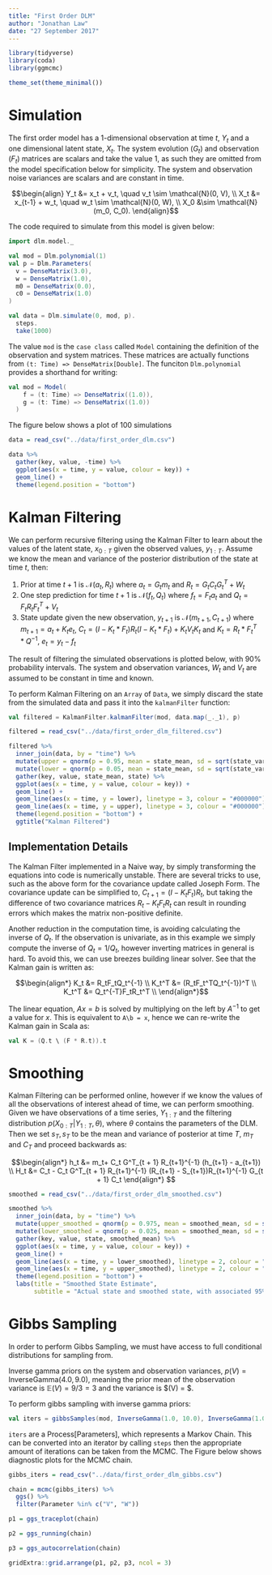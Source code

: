 ```yaml
---
title: "First Order DLM"
author: "Jonathan Law"
date: "27 September 2017"
---
```


```r
library(tidyverse)
library(coda)
library(ggmcmc)

theme_set(theme_minimal())
```

# Simulation

The first order model has a 1-dimensional observation at time $t$, $Y_t$ and a one dimensional latent state, $X_t$. The system evolution ($G_t$) and observation ($F_t$) matrices are scalars and take the value 1, as such they are omitted from the model specification below for simplicity. The system and observation noise variances are scalars and are constant in time.

$$\begin{align}
Y_t &= x_t + v_t, \quad v_t \sim \mathcal{N}(0, V), \\
X_t &= x_{t-1} + w_t, \quad w_t \sim \mathcal{N}(0, W), \\
X_0 &\sim \mathcal{N}(m_0, C_0).
\end{align}$$

The code required to simulate from this model is given below:

```scala
import dlm.model._

val mod = Dlm.polynomial(1)
val p = Dlm.Parameters(
  v = DenseMatrix(3.0),
  w = DenseMatrix(1.0),
  m0 = DenseMatrix(0.0),
  c0 = DenseMatrix(1.0)
)

val data = Dlm.simulate(0, mod, p).
  steps.
  take(1000)
```

The value `mod` is the `case class` called `Model` containing the definition of the observation and system matrices. These matrices are actually functions from `(t: Time) => DenseMatrix[Double]`. The funciton `Dlm.polynomial` provides a shorthand for writing:

```scala
val mod = Model(
    f = (t: Time) => DenseMatrix((1.0)), 
    g = (t: Time) => DenseMatrix((1.0))
  )
```

The figure below shows a plot of 100 simulations 

```r
data = read_csv("../data/first_order_dlm.csv")

data %>%
  gather(key, value, -time) %>%
  ggplot(aes(x = time, y = value, colour = key)) +
  geom_line() +
  theme(legend.position = "bottom")
```

# Kalman Filtering

We can perform recursive filtering using the Kalman Filter to learn about the values of the latent state, $x_{0:T}$ given the observed values, $y_{1:T}$. Assume we know the mean and variance of the posterior distribution of the state at time $t$, then:

1) Prior at time $t + 1$ is $\mathcal{N}(a_t, R_t)$ where $a_t = G_t m_t$ and $R_t = G_t C_t G_t^T + W_t$
2) One step prediction for time $t + 1$ is $\mathcal{N}(f_t, Q_t)$ where $f_t = F_t a_t$ and $Q_t = F_t R_t F_t^T + V_t$
3) State update given the new observation, $y_{t+1}$ is $\mathcal{N}(m_{t+1}, C_{t+1})$ where $m_{t+1} = a_t + K_t e_t$, $C_t = (I - K_t * F_t)R_t(I - K_t * F_t) + K_tV_tK_t$ and $K_t = R_t * F_t^T * Q^{-1}$, $e_t = y_t - f_t$

The result of filtering the simulated observations is plotted below, with 90% probability intervals. The system and observation variances, $W_t$ and $V_t$ are assumed to be constant in time and known.

To perform Kalman Filtering on an `Array` of `Data`, we simply discard the state from the simulated data and pass it into the `kalmanFilter` function:

```scala
val filtered = KalmanFilter.kalmanFilter(mod, data.map(_._1), p)
```

```r
filtered = read_csv("../data/first_order_dlm_filtered.csv")

filtered %>%
  inner_join(data, by = "time") %>%
  mutate(upper = qnorm(p = 0.95, mean = state_mean, sd = sqrt(state_variance))) %>%
  mutate(lower = qnorm(p = 0.05, mean = state_mean, sd = sqrt(state_variance))) %>%
  gather(key, value, state_mean, state) %>%
  ggplot(aes(x = time, y = value, colour = key)) +
  geom_line() +
  geom_line(aes(x = time, y = lower), linetype = 3, colour = "#000000") +
  geom_line(aes(x = time, y = upper), linetype = 3, colour = "#000000") +
  theme(legend.position = "bottom") +
  ggtitle("Kalman Filtered")
```

## Implementation Details 

The Kalman Filter implemented in a Naive way, by simply transforming the equations into code is numerically unstable. There are several tricks to use, such as the above form for the covariance update called Joseph Form. The covariance update can be simplified to, $C_{t+1} = (I - K_tF_t)R_t$, but taking the difference of two covariance matrices $R_t - K_tF_tR_t$ can result in rounding errors which makes the matrix non-positive definite.

Another reduction in the computation time, is avoiding calculating the inverse of $Q_t$. If the observation is univariate, as in this example we simply compute the inverse of $Q_t = 1/Q_t$, however inverting matrices in general is hard. To avoid this, we can use breezes building linear solver. See that the Kalman gain is written as:

$$\begin{align*}
K_t &= R_tF_tQ_t^{-1} \\
K_t^T &= (R_tF_t^TQ_t^{-1})^T \\
K_t^T &= Q_t^{-T}F_tR_t^T \\
\end{align*}$$

The linear equation, $Ax = b$ is solved by multiplying on the left by $A^{-1}$ to get a value for $x$. This is equivalent to `A\b = x`, hence we can re-write the Kalman gain in Scala as:

```scala
val K = (Q.t \ (F * R.t)).t
```

# Smoothing 

Kalman Filtering can be performed online, however if we know the values of all the observations of interest ahead of time, we can perform smoothing. Given we have observations of a time series, $Y_{1:T}$ and the filtering distribution $p(X_{0:T}|Y_{1:T}, \theta)$, where $\theta$ contains the parameters of the DLM. Then we set $s_T, s_T$ to be the mean and variance of posterior at time $T$, $m_T$ and $C_T$ and proceed backwards as:

$$\begin{align*}
h_t &= m_t+ C_t G^T_{t + 1} R_{t+1}^{-1} (h_{t+1} - a_{t+1}) \\
H_t &= C_t - C_t G^T_{t + 1} R_{t+1}^{-1} (R_{t+1} - S_{t+1})R_{t+1}^{-1} G_{t + 1}  C_t 
\end{align*}
$$

```r
smoothed = read_csv("../data/first_order_dlm_smoothed.csv")

smoothed %>%
  inner_join(data, by = "time") %>%
  mutate(upper_smoothed = qnorm(p = 0.975, mean = smoothed_mean, sd = sqrt(smoothed_variance))) %>%
  mutate(lower_smoothed = qnorm(p = 0.025, mean = smoothed_mean, sd = sqrt(smoothed_variance))) %>%
  gather(key, value, state, smoothed_mean) %>%
  ggplot(aes(x = time, y = value, colour = key)) +
  geom_line() +
  geom_line(aes(x = time, y = lower_smoothed), linetype = 2, colour = "#000000") +
  geom_line(aes(x = time, y = upper_smoothed), linetype = 2, colour = "#000000") +
  theme(legend.position = "bottom") +
  labs(title = "Smoothed State Estimate",
       subtitle = "Actual state and smoothed state, with associated 95% intervals")
```

# Gibbs Sampling

In order to perform Gibbs Sampling, we must have access to full conditional distributions for sampling from.

Inverse gamma priors on the system and observation variances, $p(V) = \textrm{InverseGamma}(4.0, 9.0)$, meaning the prior mean of the observation variance is $\mathbb{E}(V) = 9 / 3 = 3$ and the variance is $\textrm{Var}(V) = $. 

To perform gibbs sampling with inverse gamma priors:

```scala
val iters = gibbsSamples(mod, InverseGamma(1.0, 10.0), InverseGamma(1.0, 10.0), p, data.map(_._1))
```

`iters` are a Process[Parameters], which represents a Markov Chain. This can be converted into an iterator by calling `steps` then the appropriate amount of iterations can be taken from the MCMC. The Figure below shows diagnostic plots for the MCMC chain.

```r
gibbs_iters = read_csv("../data/first_order_dlm_gibbs.csv")

chain = mcmc(gibbs_iters) %>%
  ggs() %>%
  filter(Parameter %in% c("V", "W"))

p1 = ggs_traceplot(chain)

p2 = ggs_running(chain)

p3 = ggs_autocorrelation(chain)

gridExtra::grid.arrange(p1, p2, p3, ncol = 3)
```
